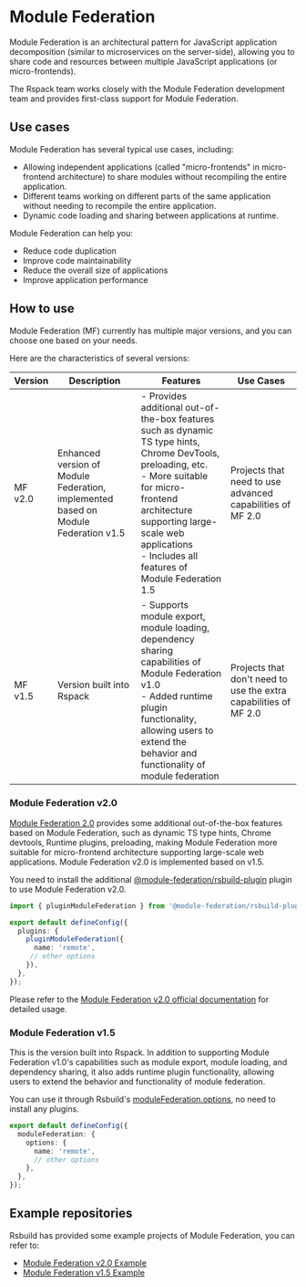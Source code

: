# Module Federation

Module Federation is an architectural pattern for JavaScript application decomposition (similar to microservices on the server-side), allowing you to share code and resources between multiple JavaScript applications (or micro-frontends).

The Rspack team works closely with the Module Federation development team and provides first-class support for Module Federation.

## Use cases

Module Federation has several typical use cases, including:

- Allowing independent applications (called "micro-frontends" in micro-frontend architecture) to share modules without recompiling the entire application.
- Different teams working on different parts of the same application without needing to recompile the entire application.
- Dynamic code loading and sharing between applications at runtime.

Module Federation can help you:

- Reduce code duplication
- Improve code maintainability
- Reduce the overall size of applications
- Improve application performance

## How to use

Module Federation (MF) currently has multiple major versions, and you can choose one based on your needs.

Here are the characteristics of several versions:

| Version | Description                                                                        | Features                                                                                                                                                                                                                                                                  | Use Cases                                                        |
| ------- | ---------------------------------------------------------------------------------- | ------------------------------------------------------------------------------------------------------------------------------------------------------------------------------------------------------------------------------------------------------------------------- | ---------------------------------------------------------------- |
| MF v2.0 | Enhanced version of Module Federation, implemented based on Module Federation v1.5 | - Provides additional out-of-the-box features such as dynamic TS type hints, Chrome DevTools, preloading, etc.<br />- More suitable for micro-frontend architecture supporting large-scale web applications <br />- Includes all features of Module Federation 1.5 <br /> | Projects that need to use advanced capabilities of MF 2.0        |
| MF v1.5 | Version built into Rspack                                                          | - Supports module export, module loading, dependency sharing capabilities of Module Federation v1.0<br />- Added runtime plugin functionality, allowing users to extend the behavior and functionality of module federation <br />                                        | Projects that don't need to use the extra capabilities of MF 2.0 |

### Module Federation v2.0

[Module Federation 2.0](https://module-federation.io/blog/announcement.html) provides some additional out-of-the-box features based on Module Federation, such as dynamic TS type hints, Chrome devtools, Runtime plugins, preloading, making Module Federation more suitable for micro-frontend architecture supporting large-scale web applications. Module Federation v2.0 is implemented based on v1.5.

You need to install the additional [@module-federation/rsbuild-plugin](https://www.npmjs.com/package/@module-federation/rsbuild-plugin) plugin to use Module Federation v2.0.

```ts title="rsbuild.config.ts"
import { pluginModuleFederation } from '@module-federation/rsbuild-plugin';

export default defineConfig({
  plugins: {
    pluginModuleFederation({
      name: 'remote',
     // other options
    }),
  },
});
```

Please refer to the [Module Federation v2.0 official documentation](https://module-federation.io/) for detailed usage.

### Module Federation v1.5

This is the version built into Rspack. In addition to supporting Module Federation v1.0's capabilities such as module export, module loading, and dependency sharing, it also adds runtime plugin functionality, allowing users to extend the behavior and functionality of module federation.

You can use it through Rsbuild's [moduleFederation.options](/config/module-federation/options), no need to install any plugins.

```ts title="rsbuild.config.ts"
export default defineConfig({
  moduleFederation: {
    options: {
      name: 'remote',
      // other options
    },
  },
});
```

## Example repositories

Rsbuild has provided some example projects of Module Federation, you can refer to:

- [Module Federation v2.0 Example](https://github.com/rspack-contrib/rstack-examples/tree/main/rsbuild/module-federation-enhanced)
- [Module Federation v1.5 Example](https://github.com/rspack-contrib/rstack-examples/tree/main/rsbuild/module-federation)

